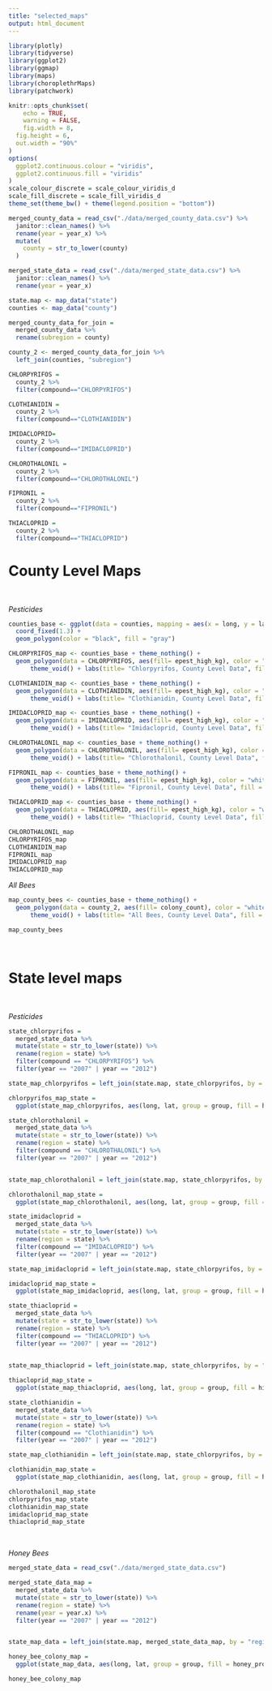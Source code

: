 ```yaml
---
title: "selected_maps"
output: html_document
---
```


```r
library(plotly)
library(tidyverse)
library(ggplot2)
library(ggmap)
library(maps)
library(choroplethrMaps)
library(patchwork)

knitr::opts_chunk$set(
	echo = TRUE,
	warning = FALSE,
	fig.width = 8, 
  fig.height = 6,
  out.width = "90%"
)
options(
  ggplot2.continuous.colour = "viridis",
  ggplot2.continuous.fill = "viridis"
)
scale_colour_discrete = scale_colour_viridis_d
scale_fill_discrete = scale_fill_viridis_d
theme_set(theme_bw() + theme(legend.position = "bottom"))
```



```r
merged_county_data = read_csv("./data/merged_county_data.csv") %>%
  janitor::clean_names() %>%
  rename(year = year_x) %>%
  mutate(
    county = str_to_lower(county)
  )

merged_state_data = read_csv("./data/merged_state_data.csv") %>%
  janitor::clean_names() %>%
  rename(year = year_x)

```


```r
state.map <- map_data("state")
counties <- map_data("county")

merged_county_data_for_join =
  merged_county_data %>%
  rename(subregion = county)

county_2 <- merged_county_data_for_join %>%
  left_join(counties, "subregion")

```


```r

CHLORPYRIFOS =
  county_2 %>%
  filter(compound=="CHLORPYRIFOS")

CLOTHIANIDIN =
  county_2 %>%
  filter(compound=="CLOTHIANIDIN")

IMIDACLOPRID=
  county_2 %>%
  filter(compound=="IMIDACLOPRID")

CHLOROTHALONIL =
  county_2 %>%
  filter(compound=="CHLOROTHALONIL")

FIPRONIL =
  county_2 %>%
  filter(compound=="FIPRONIL")

THIACLOPRID =
  county_2 %>%
  filter(compound=="THIACLOPRID")

```

# **County Level Maps**

<br>

*Pesticides*

```r

counties_base <- ggplot(data = counties, mapping = aes(x = long, y = lat, group = group)) + 
  coord_fixed(1.3) + 
  geom_polygon(color = "black", fill = "gray")

CHLORPYRIFOS_map <- counties_base + theme_nothing() + 
  geom_polygon(data = CHLORPYRIFOS, aes(fill= epest_high_kg), color = "white") + geom_polygon(color = "gray", fill = NA) +
      theme_void() + labs(title= "Chlorpyrifos, County Level Data", fill = "Estimated Pesticide Use (Kg)") + coord_map(projection = "bonne", lat0 = 50) + theme(plot.title = element_text(hjust = 0.5)) + facet_grid(~year) + scale_fill_gradient(low = "blue", high = "red")

CLOTHIANIDIN_map <- counties_base + theme_nothing() + 
  geom_polygon(data = CLOTHIANIDIN, aes(fill= epest_high_kg), color = "white") + geom_polygon(color = "gray", fill = NA) +
      theme_void() + labs(title= "Clothianidin, County Level Data", fill = "Estimated Pesticide Use (Kg)") + coord_map(projection = "bonne", lat0 = 50) + theme(plot.title = element_text(hjust = 0.5)) + facet_grid(~year) + scale_fill_gradient(low = "blue", high = "red")

IMIDACLOPRID_map <- counties_base + theme_nothing() + 
  geom_polygon(data = IMIDACLOPRID, aes(fill= epest_high_kg), color = "white") + geom_polygon(color = "gray", fill = NA) +
      theme_void() + labs(title= "Imidacloprid, County Level Data", fill = "Estimated Pesticide Use (Kg)") + coord_map(projection = "bonne", lat0 = 50) + theme(plot.title = element_text(hjust = 0.5)) + facet_grid(~year) + scale_fill_gradient(low = "blue", high = "red")

CHLOROTHALONIL_map <- counties_base + theme_nothing() + 
  geom_polygon(data = CHLOROTHALONIL, aes(fill= epest_high_kg), color = "white") + geom_polygon(color = "gray", fill = NA) +
      theme_void() + labs(title= "Chlorothalonil, County Level Data", fill = "Estimated Pesticide Use (Kg)") + coord_map(projection = "bonne", lat0 = 50) + theme(plot.title = element_text(hjust = 0.5)) + facet_grid(~year) + scale_fill_gradient(low = "blue", high = "red")

FIPRONIL_map <- counties_base + theme_nothing() + 
  geom_polygon(data = FIPRONIL, aes(fill= epest_high_kg), color = "white") + geom_polygon(color = "gray", fill = NA) +
      theme_void() + labs(title= "Fipronil, County Level Data", fill = "Estimated Pesticide Use (Kg)") + coord_map(projection = "bonne", lat0 = 50) + theme(plot.title = element_text(hjust = 0.5)) + facet_grid(~year) + scale_fill_gradient(low = "blue", high = "red")

THIACLOPRID_map <- counties_base + theme_nothing() + 
  geom_polygon(data = THIACLOPRID, aes(fill= epest_high_kg), color = "white") + geom_polygon(color = "gray", fill = NA) +
      theme_void() + labs(title= "Thiacloprid, County Level Data", fill = "Estimated Pesticide Use (Kg)") + coord_map(projection = "bonne", lat0 = 50) + theme(plot.title = element_text(hjust = 0.5)) + facet_grid(~year) + scale_fill_gradient(low = "blue", high = "red")
```


```r

CHLOROTHALONIL_map 
CHLORPYRIFOS_map 
CLOTHIANIDIN_map
FIPRONIL_map
IMIDACLOPRID_map
THIACLOPRID_map

```


*All Bees*

```r
map_county_bees <- counties_base + theme_nothing() + 
  geom_polygon(data = county_2, aes(fill= colony_count), color = "white") + geom_polygon(color = "gray", fill = NA) +
      theme_void() + labs(title= "All Bees, County Level Data", fill = "Number of Bee Colonies") + coord_map(projection = "bonne", lat0 = 50) + theme(plot.title = element_text(hjust = 0.5)) + facet_grid(~year) + scale_fill_gradient(low = "blue", high = "red")
```

```r
map_county_bees

```

<br>

# **State level maps**

<br> 

*Pesticides*

```r
state_chlorpyrifos =
  merged_state_data %>%
  mutate(state = str_to_lower(state)) %>%
  rename(region = state) %>%
  filter(compound == "CHLORPYRIFOS") %>%
  filter(year == "2007" | year == "2012")

state_map_chlorpyrifos = left_join(state.map, state_chlorpyrifos, by = "region") 

chlorpyrifos_map_state =
  ggplot(state_map_chlorpyrifos, aes(long, lat, group = group, fill = high)) + geom_polygon(color = "black") + theme_void() + labs(title = "Chlorpyrifos Use", fill = "Estimated Pesticide Use (Kg)") +  coord_map(projection = "bonne", lat0 = 50) + theme(plot.title = element_text(hjust = 0.5)) + scale_fill_gradient(low = "white", high = "red") + facet_grid(~year)

```

```r
state_chlorothalonil =
  merged_state_data %>%
  mutate(state = str_to_lower(state)) %>%
  rename(region = state) %>%
  filter(compound == "CHLOROTHALONIL") %>%
  filter(year == "2007" | year == "2012")


state_map_chlorothalonil = left_join(state.map, state_chlorpyrifos, by = "region") 

chlorothalonil_map_state =
  ggplot(state_map_chlorothalonil, aes(long, lat, group = group, fill = high)) + geom_polygon(color = "black") + theme_void() + labs(title = "Chlorothalonil Use", fill = "Estimated Pesticide Use (Kg)") +  coord_map(projection = "bonne", lat0 = 50) + theme(plot.title = element_text(hjust = 0.5)) + scale_fill_gradient(low = "white", high = "red") + facet_grid(~year)

```


```r
state_imidacloprid =
  merged_state_data %>%
  mutate(state = str_to_lower(state)) %>%
  rename(region = state) %>%
  filter(compound == "IMIDACLOPRID") %>%
  filter(year == "2007" | year == "2012")

state_map_imidacloprid = left_join(state.map, state_chlorpyrifos, by = "region") 

imidacloprid_map_state =
  ggplot(state_map_imidacloprid, aes(long, lat, group = group, fill = high)) + geom_polygon(color = "black") + theme_void() + labs(title = "Imidacloprid Use", fill = "Estimated Pesticide Use (Kg)") +  coord_map(projection = "bonne", lat0 = 50) + theme(plot.title = element_text(hjust = 0.5)) + scale_fill_gradient(low = "white", high = "red") + facet_grid(~year)

```

```r
state_thiacloprid =
  merged_state_data %>%
  mutate(state = str_to_lower(state)) %>%
  rename(region = state) %>%
  filter(compound == "THIACLOPRID") %>%
  filter(year == "2007" | year == "2012")
  

state_map_thiacloprid = left_join(state.map, state_chlorpyrifos, by = "region") 

thiacloprid_map_state =
  ggplot(state_map_thiacloprid, aes(long, lat, group = group, fill = high)) + geom_polygon(color = "black") + theme_void() + labs(title = "Thiacloprid Use", fill = "Estimated Pesticide Use (Kg)") +  coord_map(projection = "bonne", lat0 = 50) + theme(plot.title = element_text(hjust = 0.5)) + scale_fill_gradient(low = "white", high = "red") + facet_grid(~year)

```



```r
state_clothianidin =
  merged_state_data %>%
  mutate(state = str_to_lower(state)) %>%
  rename(region = state) %>%
  filter(compound == "Clothianidin") %>%
  filter(year == "2007" | year == "2012")

state_map_clothianidin = left_join(state.map, state_chlorpyrifos, by = "region") 

clothianidin_map_state =
  ggplot(state_map_clothianidin, aes(long, lat, group = group, fill = high)) + geom_polygon(color = "black") + theme_void() + labs(title = "Clothianidin Use", fill = "Estimated Pesticide Use (Kg)") +  coord_map(projection = "bonne", lat0 = 50) + theme(plot.title = element_text(hjust = 0.5)) + scale_fill_gradient(low = "white", high = "red") + facet_grid(~year)

```


```r

chlorothalonil_map_state
chlorpyrifos_map_state
clothianidin_map_state
imidacloprid_map_state
thiacloprid_map_state

```


<br>

*Honey Bees*

```r
merged_state_data = read_csv("./data/merged_state_data.csv")

merged_state_data_map =
  merged_state_data %>%
  mutate(state = str_to_lower(state)) %>%
  rename(region = state) %>%
  rename(year = year.x) %>%
  filter(year == "2007" | year == "2012")


state_map_data = left_join(state.map, merged_state_data_map, by = "region")

honey_bee_colony_map = 
  ggplot(state_map_data, aes(long, lat, group = group, fill = honey_producing_colonies)) + geom_polygon(color = "black") + theme_void() + labs(title = "Honey Producing Colonies 2007", fill = "Honey Producing Colonies") + coord_map(projection = "bonne", lat0 = 50) + theme(plot.title = element_text(hjust = 0.5)) + scale_fill_gradient(low = "white", high = "red") + facet_grid(~year)

```

```r

honey_bee_colony_map

```







